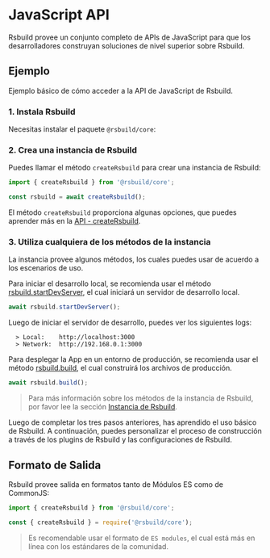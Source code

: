 # JavaScript API

Rsbuild provee un conjunto completo de APIs de JavaScript para que los desarrolladores construyan soluciones de nivel superior sobre Rsbuild.

## Ejemplo

Ejemplo básico de cómo acceder a la API de JavaScript de Rsbuild.

### 1. Instala Rsbuild

Necesitas instalar el paquete `@rsbuild/core`:


<PackageManagerTabs command="add @rsbuild/core -D" />

### 2. Crea una instancia de Rsbuild

Puedes llamar el método `createRsbuild` para crear una instancia de Rsbuild:

```ts
import { createRsbuild } from '@rsbuild/core';

const rsbuild = await createRsbuild();
```

El método `createRsbuild` proporciona algunas opciones, que puedes aprender más en la [API - createRsbuild](/api/javascript-api/core#creatersbuild).

### 3. Utiliza cualquiera de los métodos de la instancia

La instancia provee algunos métodos, los cuales puedes usar de acuerdo a los escenarios de uso.

Para iniciar el desarrollo local, se recomienda usar el método [rsbuild.startDevServer](/api/javascript-api/instance#rsbuild-startdevserver), el cual iniciará un servidor de desarrollo local.

```ts
await rsbuild.startDevServer();
```

Luego de iniciar el servidor de desarrollo, puedes ver los siguientes logs:

```
  > Local:    http://localhost:3000
  > Network:  http://192.168.0.1:3000
```

Para desplegar la App en un entorno de producción, se recomienda usar el método [rsbuild.build](/api/javascript-api/instance#rsbuild-build), el cual construirá los archivos de producción.

```ts
await rsbuild.build();
```

> Para más información sobre los métodos de la instancia de Rsbuild, por favor lee la sección [Instancia de Rsbuild](/api/javascript-api/instance).

Luego de completar los tres pasos anteriores, has aprendido el uso básico de Rsbuild. A continuación, puedes personalizar el proceso de construcción a través de los plugins de Rsbuild y las configuraciones de Rsbuild.

## Formato de Salida

Rsbuild provee salida en formatos tanto de Módulos ES como de CommonJS:

```js title="index.mjs"
import { createRsbuild } from '@rsbuild/core';
```

```js title="index.cjs"
const { createRsbuild } = require('@rsbuild/core');
```

> Es recomendable usar el formato de `ES modules`, el cual está más en línea con los estándares de la comunidad.
